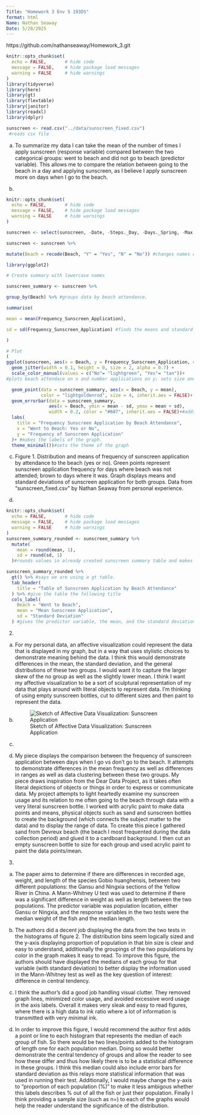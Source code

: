 ```yaml
---
Title: "Homework 3 Env S 193DS"
format: html
Name: Nathan Seaway
Date: 5/28/2025
---
```


https://github.com/nathanseaway/Homework_3.git

```r
knitr::opts_chunk$set(
  echo = FALSE,       # hide code
  message = FALSE,    # hide package load messages
  warning = FALSE     # hide warnings
)
library(tidyverse)
library(here)
library(gt)
library(flextable)
library(janitor)
library(readxl)
library(dplyr)

sunscreen <- read.csv("../data/sunscreen_fixed.csv")
 #reads csv file
```

a.
To summarize my data I can take the mean of the number of times I apply sunscreen (response variable) compared between the two categorical groups: went to beach and did not go to beach (predictor variable). This allows me to compare the relation between going to the beach in a day and applying sunscreen, as I believe I apply sunscreen more on days when I go to the beach. 

b.
```r
knitr::opts_chunk$set(
  echo = FALSE,       # hide code
  message = FALSE,    # hide package load messages
  warning = FALSE     # hide warnings
)

sunscreen <- select(sunscreen, -Date, -Steps._Day, -Days._Spring, -Max._UV, -Max._Temp) #removes all variables besides suncreen application amount and beach attendance from file.

sunscreen <- sunscreen %>%

mutate(Beach = recode(Beach, "Y" = "Yes", "N" = "No")) #changes names of variable from y and n to yes and no.

library(ggplot2)

# Create summary with lowercase names

sunscreen_summary <- sunscreen %>%

group_by(Beach) %>% #groups data by beach attendance. 

summarise(

mean = mean(Frequency_Sunscreen_Application),

sd = sd(Frequency_Sunscreen_Application) #finds the means and standard deviation of sunscreen application by this grouping. 

)

# Plot
(
ggplot(sunscreen, aes(x = Beach, y = Frequency_Sunscreen_Application, color = Beach)) +
  geom_jitter(width = 0.1, height = 0, size = 2, alpha = 0.7) +
  scale_color_manual(values = c("No"= "lightgreen", "Yes"= "tan"))+
#plots beach attendace on x and number applications on y; sets size and appearance/color of data points.

  geom_point(data = sunscreen_summary, aes(x = Beach, y = mean),
             color = "lightgoldenrod", size = 4, inherit.aes = FALSE)+ #makes the mean points appear on graph 
  geom_errorbar(data = sunscreen_summary,
                aes(x = Beach, ymin = mean - sd, ymax = mean + sd),
                width = 0.2, color = "#687", inherit.aes = FALSE)+#adds error bars of means to graph. 
  labs(
    title = "Frequency Sunscreen Application by Beach Attendance",
    x = "Went to Beach: Yes or No",
    y = "Frequency of Sunscreen Application"
  )+ #makes the labels of the graph.
  theme_minimal())#sets the theme of the graph

```
c.
Figure 1. Distribution and means of frequency of sunscreen application by attendance to the beach (yes or no). Green points represent sunscreen application frequency for days where beach was not attended; brown to days where it was. Graph displays means and standard deviations of sunscreen application for both groups. Data from "sunscreen_fixed.csv" by Nathan Seaway from personal experience.

d.
```r
knitr::opts_chunk$set(
  echo = FALSE,       # hide code
  message = FALSE,    # hide package load messages
  warning = FALSE     # hide warnings
)
sunscreen_summary_rounded <- sunscreen_summary %>%
  mutate(
    mean = round(mean, 1),
    sd = round(sd, 1)
  )#rounds values in already created sunscreen summary table and makes it a new file. 

sunscreen_summary_rounded %>%
  gt() %>% #says we are using a gt table.
  tab_header(
    title = "Table of Sunscreen Application by Beach Attendance"
  ) %>% #give the table the following title
  cols_label(
    Beach = "Went to Beach",
    mean = "Mean Sunscreen Application",
    sd = "Standard Deviation"
  ) #gives the predictor variable, the mean, and the standard deviation titles new names. 
```

2.
a.
For my personal data, an affective visualization could represent the data that is displayed in my graph, but in a way that uses stylistic choices to demonstrate meaning behind the data. I think this would demonstrate differences in the mean, the standard deviation, and the general distributions of these two groups. I would want it to capture the larger skew of the no group as well as the slightly lower mean. I think I want my affective visualization to be a sort of sculptural representation of my data that plays around with literal objects to represent data. I'm thinking of using empty sunscreen bottles, cut to different sizes and then paint to represent the data. 

b.
![Sketch of Affective Data Visualization: Sunscreen Application](images/sketch.jpeg)


c.

d.
My piece displays the comparison between the frequency of sunscreen application between days when I go vs don't go to the beach. It attempts to demonstrate differences in the mean frequency as well as differences in ranges as well as data clustering between these two groups. 
My piece draws inspiration from the Dear Data Project, as it takes often literal depictions of objects or things in order to express or communicate data. My project attempts to light heartedly examine my sunscreen usage and its relation to me often going to the beach through data with a very literal sunscreen bottle.
I worked with acrylic paint to make data points and means, physical objects such as sand and sunscreen bottles to create the background (which connects the subject matter to the data) and to display the range of data. 
To create this piece I gathered sand from Devreux beach (the beach I most frequented during the data collection period) and glued it to a cardboard background. I then cut an empty sunscreen bottle to size for each group and used acrylic paint to paint the data points/mean.

3.
a.
The paper aims to determine if there are differences in recorded age, weight, and length of the species Gobio huanghensis, between two different populations: the Gansu and Ningxia sections of the Yellow River in China. A Mann-Whitney U test was used to determine if there was a significant difference in weight as well as length between the two populations. The predictor variable was population location, either Gansu or Ningxia, and the response variables in the two tests were the median weight of the fish and the median length. 

b.
The authors did a decent job displaying the data from the two tests in the histograms of figure 2. The distribution bins seem logically sized and the y-axis displaying proportion of population in that bin size is clear and easy to understand, additionally the groupings of the two populations by color in the graph makes it easy to read. To improve this figure, the authors should have displayed the medians of each group for that variable (with standard deviation) to better display the information used in the Mann-Whitney test as well as the key question of interest: difference in central tendency.

c.
I think the author's did a good job handling visual clutter. They removed graph lines, minimized color usage, and avoided excessive word usage in the axis labels. Overall it makes very sleak and easy to read figures, where there is a high data to ink ratio where a lot of information is transmitted with very minimal ink.

d.
In order to improve this figure, I would recommend the author
first adds a point or line to each histogram that represents the median of each group of fish. So there would be two lines/points added to the histogram of length one for each population median. Doing so would better demonstrate the central tendency of groups and allow the reader to see how these differ and thus how likely there is to be a statistical difference in these groups. I think this median could also include error bars for standard deviation as this relays more statistical information that was used in running their test. Additionally, I would maybe change the y-axis to "proportion of each population (%)" to make it less ambigous whether this labels describes % out of all the fish or just their population. Finally I think providing a sample size (such as n=) to each of the graphs would help the reader understand the significance of the distribution. 


